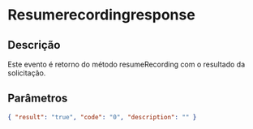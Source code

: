 # Resumerecordingresponse

## Descrição

Este evento é retorno do método resumeRecording com o resultado da solicitação.

## Parâmetros

```json copy
{ "result": "true", "code": "0", "description": "" }
```
